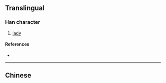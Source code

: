 {{also|嬙}}
{{character info/new}}
==Translingual==

===Han character===
{{Han char|rn=38|rad=女|as=11|sn=14|four=|canj=VGCW|ids=⿰女啬}}

# [[lady]]

====References====
* {{Han ref|kx=0270.311|hdz=21075.110|uh=5AF1|ud=23281}}

----

==Chinese==
{{zh-see|嬙}}